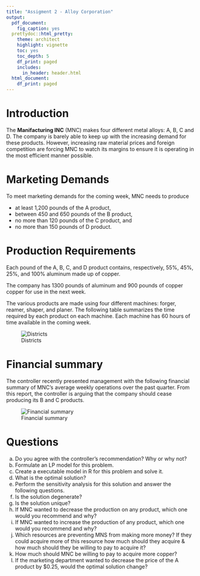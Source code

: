 ```yaml
---
title: "Assigment 2 - Alloy Corporation"
output:
  pdf_document: 
    fig_caption: yes
  prettydoc::html_pretty:
    theme: architect
    highlight: vignette
    toc: yes
    toc_depth: 5
    df_print: paged
    includes:
      in_header: header.html
  html_document:
    df_print: paged
---
```


# Introduction

The **Manifacturing INC** (MNC) makes four different metal alloys: A, B, C and D.
The company is barely able to keep up with the increasing demand for these products. However, increasing raw material prices and foreign competition are forcing MNC to watch its margins to ensure it is operating in the most efficient manner possible.

# Marketing Demands

To meet marketing demands for the coming week, MNC needs to produce

- at least 1,200 pounds of the A product,
- between 450 and 650 pounds of the B product,
- no more than 120 pounds of the C product, and
- no more than 150 pounds of D product.


# Production Requirements

Each pound of the A, B, C, and D product contains, respectively, 55%, 45%, 25%, and 100% aluminum made up of copper.

The company has 1300 pounds of aluminum and 900 pounds of copper copper for use in the next week.

The various products are made using four different machines: forger, reamer, shaper, and planer. The following table summarizes the time required by each product on each machine. Each machine has 60 hours of time available in the coming week.

![Districts](minutes.png)

# Financial summary

The controller recently presented management with the following financial summary of MNC's average weekly operations over the past quarter. From this report, the controller is arguing that the company should cease producing its B and C products.

![Financial summary](costi.png)

# Questions
a. Do you agree with the controller's recommendation? Why or why not?
b. Formulate an LP model for this problem.
c. Create a executable model in R for this problem and solve it.
d. What is the optimal solution?
e. Perform the sensitivity analysis for this solution and answer the following questions.
f. Is the solution degenerate?
g. Is the solution unique?
h. If MNC wanted to decrease the production on any product, which one would you recommend and why?
i. If MNC wanted to increase the production of any product, which one would you recommend and why?
j. Which resources are preventing MNS from making more money? If they could acquire more of this resource how much should they acquire & how much should they be willing to pay to acquire it?
k. How much should MNC be willing to pay to acquire more copper?
l. If the marketing department wanted to decrease the price of the A product by $0.25, would the optimal solution change?